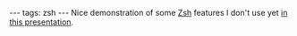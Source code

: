 ---
tags: zsh
---
Nice demonstration of some [[Zsh]] features I don't use yet [http://www.slideshare.net/jaguardesignstudio/why-zsh-is-cooler-than-your-shell-16194692 in this presentation].
